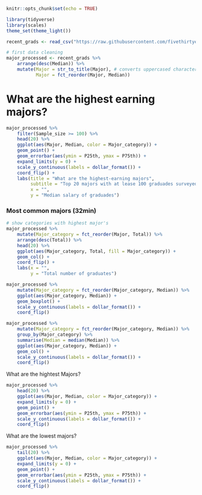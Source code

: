 ```r
knitr::opts_chunk$set(echo = TRUE)
```

```r
library(tidyverse)
library(scales)
theme_set(theme_light())
```

```r
recent_grads <- read_csv("https://raw.githubusercontent.com/fivethirtyeight/data/master/college-majors/recent-grads.csv")

# first data cleaning
major_processed <- recent_grads %>%
    arrange(desc(Median)) %>% 
    mutate(Major = str_to_title(Major), # converts uppercased characters to titlecased
           Major = fct_reorder(Major, Median)) 
```


# What are the highest earning majors?

```r
major_processed %>% 
    filter(Sample_size >= 100) %>% 
    head(20) %>% 
    ggplot(aes(Major, Median, color = Major_category)) +
    geom_point() +
    geom_errorbar(aes(ymin = P25th, ymax = P75th)) +
    expand_limits(y = 0) +
    scale_y_continuous(labels = dollar_format()) +
    coord_flip() +
    labs(title = "What are the highest-earning majors",
         subtitle = "Top 20 majors with at lease 100 graduades surveyed",
         x = "",
         y = "Median salary of graduades")
```

### Most common majors (32min)

```r
# show categories with highest major's 
major_processed %>% 
    mutate(Major_category = fct_reorder(Major, Total)) %>% 
    arrange(desc(Total)) %>% 
    head(20) %>% 
    ggplot(aes(Major_category, Total, fill = Major_category)) +
    geom_col() +
    coord_flip() +
    labs(x = "",
         y = "Total number of graduates")
```



```r
major_processed %>% 
    mutate(Major_category = fct_reorder(Major_category, Median)) %>% 
    ggplot(aes(Major_category, Median)) +
    geom_boxplot() +
    scale_y_continuous(labels = dollar_format()) +
    coord_flip()
```

```r
major_processed %>% 
    mutate(Major_category = fct_reorder(Major_category, Median)) %>% 
    group_by(Major_category) %>% 
    summarise(Median = median(Median)) %>% 
    ggplot(aes(Major_category, Median)) +
    geom_col() +
    scale_y_continuous(labels = dollar_format()) +
    coord_flip()
```

What are the hightest Majors?

```r
major_processed %>% 
    head(20) %>% 
    ggplot(aes(Major, Median, color = Major_category)) +
    expand_limits(y = 0) +
    geom_point() +
    geom_errorbar(aes(ymin = P25th, ymax = P75th)) +
    scale_y_continuous(labels = dollar_format()) +
    coord_flip()
```

What are the lowest majors?

```r
major_processed %>% 
    tail(20) %>% 
    ggplot(aes(Major, Median, color = Major_category)) +
    expand_limits(y = 0) +
    geom_point() +
    geom_errorbar(aes(ymin = P25th, ymax = P75th)) +
    scale_y_continuous(labels = dollar_format()) +
    coord_flip()
```
